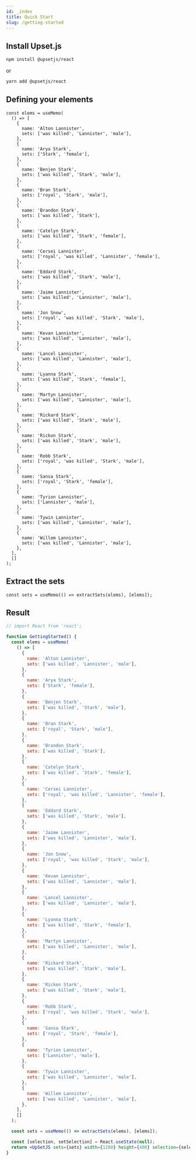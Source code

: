 ```yaml
---
id: _index
title: Quick Start
slug: /getting-started
---
```


## Install Upset.js

```sh
npm install @upsetjs/react
```

or

```sh
yarn add @upsetjs/react
```

## Defining your elements

```tsx
const elems = useMemo(
  () => [
    {
      name: 'Alton Lannister',
      sets: ['was killed', 'Lannister', 'male'],
    },
    {
      name: 'Arya Stark',
      sets: ['Stark', 'female'],
    },
    {
      name: 'Benjen Stark',
      sets: ['was killed', 'Stark', 'male'],
    },
    {
      name: 'Bran Stark',
      sets: ['royal', 'Stark', 'male'],
    },
    {
      name: 'Brandon Stark',
      sets: ['was killed', 'Stark'],
    },
    {
      name: 'Catelyn Stark',
      sets: ['was killed', 'Stark', 'female'],
    },
    {
      name: 'Cersei Lannister',
      sets: ['royal', 'was killed', 'Lannister', 'female'],
    },
    {
      name: 'Eddard Stark',
      sets: ['was killed', 'Stark', 'male'],
    },
    {
      name: 'Jaime Lannister',
      sets: ['was killed', 'Lannister', 'male'],
    },
    {
      name: 'Jon Snow',
      sets: ['royal', 'was killed', 'Stark', 'male'],
    },
    {
      name: 'Kevan Lannister',
      sets: ['was killed', 'Lannister', 'male'],
    },
    {
      name: 'Lancel Lannister',
      sets: ['was killed', 'Lannister', 'male'],
    },
    {
      name: 'Lyanna Stark',
      sets: ['was killed', 'Stark', 'female'],
    },
    {
      name: 'Martyn Lannister',
      sets: ['was killed', 'Lannister', 'male'],
    },
    {
      name: 'Rickard Stark',
      sets: ['was killed', 'Stark', 'male'],
    },
    {
      name: 'Rickon Stark',
      sets: ['was killed', 'Stark', 'male'],
    },
    {
      name: 'Robb Stark',
      sets: ['royal', 'was killed', 'Stark', 'male'],
    },
    {
      name: 'Sansa Stark',
      sets: ['royal', 'Stark', 'female'],
    },
    {
      name: 'Tyrion Lannister',
      sets: ['Lannister', 'male'],
    },
    {
      name: 'Tywin Lannister',
      sets: ['was killed', 'Lannister', 'male'],
    },
    {
      name: 'Willem Lannister',
      sets: ['was killed', 'Lannister', 'male'],
    },
  ],
  []
);
```

## Extract the sets

```tsx
const sets = useMemo(() => extractSets(elems), [elems]);
```

## Result

```jsx live
// import React from 'react';

function GettingStarted() {
  const elems = useMemo(
    () => [
      {
        name: 'Alton Lannister',
        sets: ['was killed', 'Lannister', 'male'],
      },
      {
        name: 'Arya Stark',
        sets: ['Stark', 'female'],
      },
      {
        name: 'Benjen Stark',
        sets: ['was killed', 'Stark', 'male'],
      },
      {
        name: 'Bran Stark',
        sets: ['royal', 'Stark', 'male'],
      },
      {
        name: 'Brandon Stark',
        sets: ['was killed', 'Stark'],
      },
      {
        name: 'Catelyn Stark',
        sets: ['was killed', 'Stark', 'female'],
      },
      {
        name: 'Cersei Lannister',
        sets: ['royal', 'was killed', 'Lannister', 'female'],
      },
      {
        name: 'Eddard Stark',
        sets: ['was killed', 'Stark', 'male'],
      },
      {
        name: 'Jaime Lannister',
        sets: ['was killed', 'Lannister', 'male'],
      },
      {
        name: 'Jon Snow',
        sets: ['royal', 'was killed', 'Stark', 'male'],
      },
      {
        name: 'Kevan Lannister',
        sets: ['was killed', 'Lannister', 'male'],
      },
      {
        name: 'Lancel Lannister',
        sets: ['was killed', 'Lannister', 'male'],
      },
      {
        name: 'Lyanna Stark',
        sets: ['was killed', 'Stark', 'female'],
      },
      {
        name: 'Martyn Lannister',
        sets: ['was killed', 'Lannister', 'male'],
      },
      {
        name: 'Rickard Stark',
        sets: ['was killed', 'Stark', 'male'],
      },
      {
        name: 'Rickon Stark',
        sets: ['was killed', 'Stark', 'male'],
      },
      {
        name: 'Robb Stark',
        sets: ['royal', 'was killed', 'Stark', 'male'],
      },
      {
        name: 'Sansa Stark',
        sets: ['royal', 'Stark', 'female'],
      },
      {
        name: 'Tyrion Lannister',
        sets: ['Lannister', 'male'],
      },
      {
        name: 'Tywin Lannister',
        sets: ['was killed', 'Lannister', 'male'],
      },
      {
        name: 'Willem Lannister',
        sets: ['was killed', 'Lannister', 'male'],
      },
    ],
    []
  );

  const sets = useMemo(() => extractSets(elems), [elems]);

  const [selection, setSelection] = React.useState(null);
  return <UpSetJS sets={sets} width={1200} height={400} selection={selection} onHover={setSelection} />;
}
```
